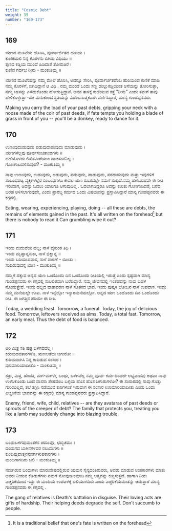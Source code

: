 ```yaml
---
title: "Cosmic Debt"
weight: 35
number: "169-173"
---
```


## 169

ಋಣದ ಮೂಟೆಯ ಹೊರಿಸಿ, ಪೂರ್ವಾರ್ಜಿತದ ಹುರಿಯ ।  
ಕುಣಿಕೆಯಲಿ ನಿನ್ನ ಕೊರಳನು ಬಿಗಿದು ವಿಧಿಯು ॥  
ತೃಣದ ಕಡ್ಡಿಯ ಮುಂದೆ ಹಿಡಿದಾಶೆ ತೋರುತಿರೆ ।  
ಕುಣಿವ ಗರ್ದಭ ನೀನು - ಮಂಕುತಿಮ್ಮ ॥

ಋಣದ ಮೂಟೆಯನ್ನು ನಮ್ಮ ಮೇಲೆ ಹೊರಿಸಿ, ಅದನ್ನೂ ಸೇರಿಸಿ, ಪೂರ್ವಾರ್ಜಿತವೆಂಬ ಹುರಿಯಿಂದ ಕುಣಿಕೆ ಮಾಡಿ ನಮ್ಮ ಕೊರಳಿಗೆ, ಬಿಗಿದಿದ್ದಾನೆ ಆ ವಿಧಿ . ನಮ್ಮ ಮುಂದೆ ಒಂದು ಸಣ್ಣ ಹುಲ್ಲುಕಡ್ಡಿಯಂತ ಆಸೆಯನ್ನು ತೋರಿಸುತ್ತಾ, ನಮ್ಮ ಬಾಳನ್ನು ಎಳೆದುಕೊಂಡು ಹೋಗುತ್ತಿದ್ದಾನೆ. ಅವನ ತಾಳಕ್ಕೆ ಕುಣಿಯುವ ಕತ್ತೆ “ನೀನು” ಎಂದು ತಮಗೆ ತಾವು ಹೇಳಿಕೊಳ್ಳುತ್ತಾ ಇಡೀ ಮನುಕುಲದ ಸ್ಥಿತಿಯನ್ನು ವಿಡಂಬನಾತ್ಮಕವಾಗಿ ವರ್ಣಿಸಿದ್ದಾರೆ, ಮಾನ್ಯ ಗುಂಡಪ್ಪನವರು.

Making you carry the load of your past debts, gripping your neck with a noose made of the coir of past deeds, if fate tempts you holding a blade of grass in front of you -- you'll be a donkey, ready to dance for it.

## 170

ಉಣುವುದುಡುವುದು ಪಡುವುದಾಡುವುದು ಮಾಡುವುದು ।  
ಋಣಗಳೆಲ್ಲವು ಪೂರ್ವಸಂಚಿತಾಂಶಗಳು ॥  
ಹಣೆಯೊಳದು ಲಿಖಿತಮಿರೆಯುಂ ವಾಚಿಸುವನಿಲ್ಲ ।  
ಗೊಣಗಾಟವಳಿಸುವುದೆ? - ಮಂಕುತಿಮ್ಮ ॥

ನಾವು ಉಣುವುದು, ಉಡುವುದು, ಆಡುವುದು, ಪಡುವುದು, ಪಾಡುವುದು, ಪರದಾಡುವುದು ಮತ್ತು ಇವುಗಳಿಗೆ ಸಂಬಂಧಪಟ್ಟ ವ್ಯಕ್ತಿಗಳಲ್ಲೆರ ಸಂಬಂಧಗಳೂ ಕೇವಲ ಋಣ ರೂಪದಲ್ಲೇ ನಮಗೆ ಸಂಧಿವೆ.ನಮ್ಮ ಹಣೆಬರಹವೇ ಈ ರೀತಿ ಇರುವಾಗ, ಅದನ್ನು ಓದಲು ಯಾರಿಗೂ ಆಗುವುದಿಲ್ಲ . ಓದಲಾಗದಿದ್ದರೂ ಅದನ್ನು ಕುರಿತು ಗೊಣಗಾಡಿದರೆ, ಬರೆದ ಬರಹ ಅಳಿಸಲಾಗುವುದೇ, ಎಂದು ಪ್ರಾರಬ್ಧ ಕರ್ಮದ ಒಂದು ವಿಷಯವನ್ನು ಪ್ರಸ್ತಾಪಿಸಿದ್ದಾರೆ ಮಾನ್ಯ ಗುಂಡಪ್ಪನವರು ಈ ಕಗ್ಗದಲ್ಲಿ.

Eating, wearing, experiencing, playing, doing -- all these are debts, the remains of elements gained in the past. It's all written on the forehead[^67] but there is nobody to read it Can grumbling wipe it out?

## 171

ಇಂದು ಮದುವೆಯ ಹಬ್ಬ; ನಾಳೆ ವೈಕುಂಠ ತಿಥಿ ।  
ಇಂದು ಮೃಷ್ಟಾನ್ನಸುಖ, ನಾಳೆ ಭಿಕ್ಷಾನ್ನ ॥  
ಇಂದು ಬರಿಯುಪವಾಸ, ನಾಳೆ ಪಾರಣೆ - ಯಿಂತು ।  
ಸಂದಿರುವುದನ್ನ ಋಣ - ಮಂಕುತಿಮ್ಮ ॥

ನಮ್ಮಗೆ ದಕ್ಕುವ ಅನ್ನದ ಋಣ ಒಂದೊಂದು ದಿನ ಒಂದೊಂದು ರೀತಿಯಲ್ಲಿ ಇರುತ್ತೆ ಎಂದು ಸ್ಪಷ್ಟವಾಗಿ ಮಾನ್ಯ ಗುಂಡಪ್ಪನವರು ಈ ಕಗ್ಗದಲ್ಲಿ ಸುಲಲಿತವಾಗಿ ಬರೆದಿದ್ದಾರೆ. ನಮ್ಮ ಜೀವನದಲ್ಲಿ ಇಂತಹದನ್ನು ನಾವು ಬಹಳ ನೋಡುತ್ತೇವೆ. ಇಂದು ಹಬ್ಬದ ವಾತಾವರಣ ನಾಳೆ ಸೂತಕದ ಭಾವ. ಇಂದು ಪುಷ್ಕಳ ಭೋಜನ ನಾಳೆ ಉಪವಾಸ. ಇಂದು ನಮ್ಮ ಮನೆಯಲ್ಲೇ ಊಟ. ನಾಳೆ ಇನ್ನೆಲ್ಲೋ ಇನ್ಯಾರಮನೆಯಲ್ಲೋ. ಅನ್ನದ ಋಣ ಒಂದೊಂದು ದಿನ ಒಂದೊಂದು ರೀತಿ. ಈ ಜಗತ್ತಿನ ಪರಿಯೇ ಈ ರೀತಿ.

Today, a wedding feast. Tomorrow, a funeral. Today, the joy of delicious food. Tomorrow, leftovers received as alms. Today, a total fast. Tomorrow, an early meal. Thus the debt of food is balanced.

## 172

ಅರಿ ಮಿತ್ರ ಸತಿ ಪುತ್ರ ಬಳಗವದೆಲ್ಲ ।  
ಕರುಮದವತಾರಗಳೊ, ಋಣಲತೆಯ ಚಿಗುರೋ ॥  
ಕುರಿಯನಾಗಿಸಿ ನಿನ್ನ ಕಾಪಿಡುವ ಸಂಸಾರ ।  
ವುರಿಮಾರಿಯಾದೀತೊ - ಮಂಕುತಿಮ್ಮ ॥

ಶತ್ರು, ಮಿತ್ರ, ಹೆಂಡತಿ, ಮಗ-ಮಗಳು, ಬಂಧು, ಬಳಗವೆಲ್ಲ ನಮ್ಮ ಪೂರ್ವ ಕರ್ಮದಿಂದಲೇ ಲಭ್ಯವಾದವು ಅಥವಾ ನಾವು ಉಳಿಸಿಕೊಂಡು ಬಂದ ವಾಸನಾ ಶೇಷವೆಂಬ ಬಳ್ಳಿಯ ಹೊಸ ಹೊಸ ಚಿಗುರುಗಳೋ? ಈ ಸಂಸಾರದಲ್ಲಿ ನಾವು ಗೊತ್ತು ಗುರಿಯಿಲ್ಲದ, ತಲೆ ತಗ್ಗಿಸಿ ನಡೆಯುವ ಕುರಿಗಳಂತೆ ಇರುವಾಗ ಈ ಸಂಸಾರ ಉರಿಮಾರಿಯಾದೀತು ಎಂದು ಒಂದು ಎಚ್ಚರಿಕೆಯ ಭಾವವನ್ನು ಈ ಕಗ್ಗದಲ್ಲಿ ಮಾನ್ಯ ಗುಂಡಪ್ಪನವರು ಪ್ರಸ್ತಾಪಿಸಿದ್ದಾರೆ.

Enemy, friend, wife, child, relatives -- are they avataras of past deeds or sprouts of the creeper of debt? The family that protects you, treating you like a lamb may suddenly change into blazing trouble.

## 173

ಬಂಧುಬಳಗವುಮಂತಕನ ಚಮುವೊ, ಛದ್ಮಚಮು ।  
ದಂದುಗದ ಬಾಗಿನಗಳವರ ನಲುಮೆಗಳು ॥  
ಕುಂದಿಪ್ಪುವಾತ್ಮನನವರ್ಗಳುಪಕಾರಗಳು ।  
ಮಂದಿಗಾಗದಿರು ಬಲಿ - ಮಂಕುತಿಮ್ಮ ॥

ನಮಗಿರುವ ಬಂಧುಗಳು ಮಾರುವೇಷದಲ್ಲಿರುವ ಯಮನ ಸೈನ್ಯದಂತಿರುವರು, ಅವರು ಮಾಡುವ ಉಪಕಾರಗಳು ಮಾತು ಅವರು ನೀಡುವ ಕೊಡುಗೆಗಳು ನಮಗೆ ನೋವುಂಟುಮಾಡಿ ನಮ್ಮ ಆತ್ಮವನ್ನು ಕುಗ್ಗಿಸುತ್ತದೆ. ಹಾಗಾಗಿ ನೀನು ಎಚ್ಚರಿಕೆಯಿಂದ ಇದ್ದು ಈ ಮಂದಿಯ ಉಪಟಳಕ್ಕೆ ಬಲಿಯಾಗದಿರು ಎಂದು ಎಚ್ಚರಿಕೆಯಮಾತನ್ನು ಆಡುತ್ತಾರೆ ಮಾನ್ಯ ಗುಂಡಪ್ಪನವರು ಈ ಕಗ್ಗದಲ್ಲಿ .

The gang of relatives is Death's battalion in disguise. Their loving acts are gifts of hardship. Their helping deeds degrade the self. Don't succumb to people.

[^67]: It is a traditional belief that one's fate is written on the forehead
